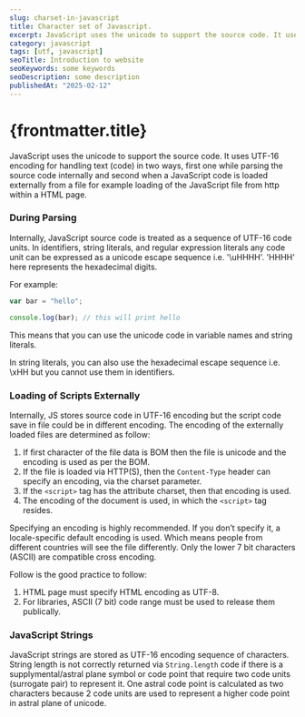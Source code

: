 ```yaml
---
slug: charset-in-javascript
title: Character set of Javascript.
excerpt: JavaScript uses the unicode to support the source code. It uses UTF-16 encoding for handling text (code) in two ways, first one while parsing the source code internally and second when a JavaScript code is loaded externally from a file for example loading of the JavaScript file from http within a HTML page.
category: javascript
tags: [utf, javascript]
seoTitle: Introduction to website
seoKeywords: some keywords
seoDescription: some description
publishedAt: "2025-02-12"
---
```



# {frontmatter.title}

<TitleBar readtime="8" publishedAt={frontmatter.publishedAt} />
JavaScript uses the unicode to support the source code. It uses UTF-16 encoding for
handling text (code) in two ways, first one while parsing the source code internally
and second when a JavaScript code is loaded externally from a file for example loading
of the JavaScript file from http within a HTML page.

### During Parsing

Internally, JavaScript source code is treated as a sequence of UTF-16 code units. In identifiers, string literals, and regular expression literals any code unit can be expressed as a unicode escape sequence i.e. '\uHHHH'. 'HHHH' here represents the hexadecimal digits.

For example:

```javascript
var bar = "hello";

console.log(bar); // this will print hello
```

This means that you can use the unicode code in variable names and string literals.

In string literals, you can also use the hexadecimal escape sequence i.e. \xHH but you cannot use them in identifiers.

### Loading of Scripts Externally

Internally, JS stores source code in UTF-16 encoding but the script code save in file could be in different encoding. The encoding of the externally loaded files are determined as follow:

1. If first character of the file data is BOM then the file is unicode and the encoding is used as per the BOM.
2. If the file is loaded via HTTP(S), then the `Content-Type` header can specify an encoding, via the charset parameter.
3. If the `<script>` tag has the attribute charset, then that encoding is used.
4. The encoding of the document is used, in which the `<script>` tag resides.

Specifying an encoding is highly recommended. If you don’t specify it, a locale-specific default encoding is used. Which means people from different countries will see the file differently. Only the lower 7 bit characters (ASCII) are compatible cross encoding.

Follow is the good practice to follow:

1. HTML page must specify HTML encoding as UTF-8.
2. For libraries, ASCII (7 bit) code range must be used to release them publically.

### JavaScript Strings

JavaScript strings are stored as UTF-16 encoding sequence of characters. String length is not correctly returned via `String.length` code if there is a supplymental/astral plane symbol or code point that require two code units (surrogate pair) to represent it. One astral code point is calculated as two characters because 2 code units are used to represent a higher code point in astral plane of unicode.
